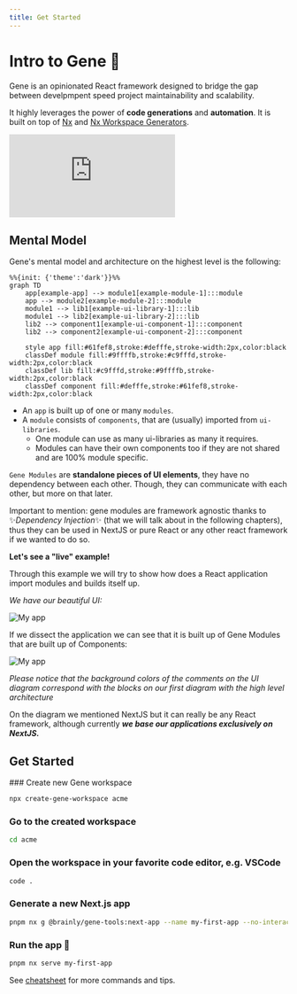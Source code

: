 ```yaml
---
title: Get Started
---
```



# Intro to Gene 🧬

Gene is an opinionated React framework designed to bridge the gap between develpmpent speed project maintainability and scalability.

It highly leverages the power of **code generations** and **automation**. It is built on top of [Nx](https://nx.dev/concepts/mental-model) and [Nx Workspace Generators](https://nx.dev/packages/workspace/documents/overview).

<Bleed>
  <iframe
    className='sm:px-6 md:px-8 w-full h-96 2xl:ml-16 2xl:pr-40'
    src="https://www.youtube.com/embed/4A6s8aE_AzI"
    title="Brainly Gene Framework - high level overview"
    frameborder="0"
    allow="accelerometer; autoplay; clipboard-write; encrypted-media; gyroscope; picture-in-picture; web-share"
    referrerpolicy="strict-origin-when-cross-origin"
    allowfullscreen
  ></iframe>
</Bleed>

## Mental Model

Gene's mental model and architecture on the highest level is the following:

```mermaid
%%{init: {'theme':'dark'}}%%
graph TD
    app[example-app] --> module1[example-module-1]:::module
    app --> module2[example-module-2]:::module
    module1 --> lib1[example-ui-library-1]:::lib
    module1 --> lib2[example-ui-library-2]:::lib
    lib2 --> component1[example-ui-component-1]:::component
    lib2 --> component2[example-ui-component-2]:::component

    style app fill:#61fef8,stroke:#defffe,stroke-width:2px,color:black
    classDef module fill:#9ffffb,stroke:#c9fffd,stroke-width:2px,color:black
    classDef lib fill:#c9fffd,stroke:#9ffffb,stroke-width:2px,color:black
    classDef component fill:#defffe,stroke:#61fef8,stroke-width:2px,color:black
```

- An `app` is built up of one or many `modules`.
- A `module` consists of `components`, that are (usually) imported from `ui-libraries`.
  - One module can use as many ui-libraries as many it requires.
  - Modules can have their own components too if they are not shared and are 100% module specific.

`Gene Modules` are **standalone pieces of UI elements**, they have no dependency between each other.
Though, they can communicate with each other, but more on that later.

Important to mention: gene modules are
framework agnostic thanks to ✨_Dependency Injection_✨ (that we will talk about in the following chapters),
thus they can be used in NextJS or pure React or any other react framework if we wanted to do so.

**Let's see a "live" example!**

Through this example we will try to show how does a React application import modules and builds itself up.

_We have our beautiful UI:_

<EnlargableContent>
  <Image
    src="/get-started/my-app-base.png"
    width={901}
    height={621}
    alt="My app"
  />
</EnlargableContent>

If we dissect the application we can see that it is built up of Gene Modules that are built up of Components:

<EnlargableContent>
  <Image
    src="/get-started/my-app-dissected.png"
    width={1281}
    height={731}
    alt="My app"
  />
</EnlargableContent>

_Please notice that the background colors of the comments on the UI diagram
correspond with the blocks on our first diagram with the high level architecture_

On the diagram we mentioned NextJS but it can really be any React framework,
although currently **_we base our applications exclusively on NextJS._**

## Get Started

<Steps>
### Create new Gene workspace

```sh filename="Create a new Gene workspace named 'acme'" copy
npx create-gene-workspace acme
```

### Go to the created workspace

```sh copy
cd acme
```

### Open the workspace in your favorite code editor, e.g. VSCode

```sh copy
code .
```

### Generate a new Next.js app

```sh copy
pnpm nx g @brainly/gene-tools:next-app --name my-first-app --no-interactive
```

### Run the app 🥳

```sh copy
pnpm nx serve my-first-app
```

</Steps>


See [cheatsheet](/gene/cheatsheet) for more commands and tips.

